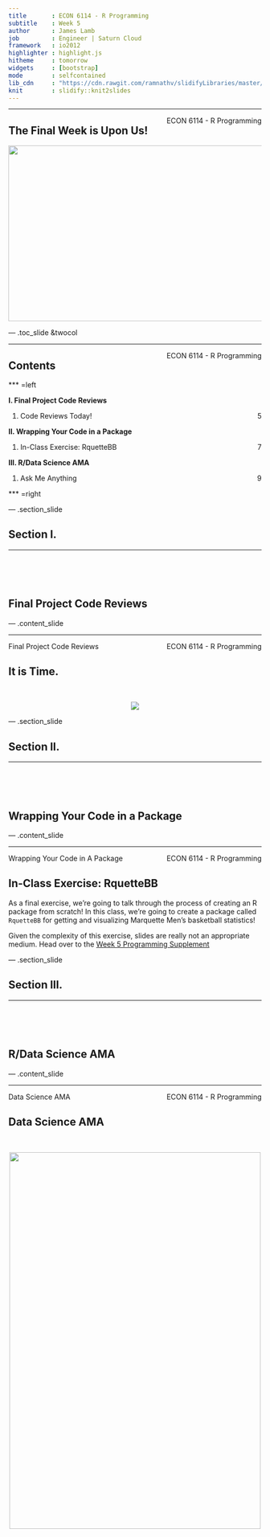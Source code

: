 ```yaml
---
title       : ECON 6114 - R Programming
subtitle    : Week 5
author      : James Lamb
job         : Engineer | Saturn Cloud
framework   : io2012
highlighter : highlight.js
hitheme     : tomorrow
widgets     : [bootstrap]
mode        : selfcontained
lib_cdn     : "https://cdn.rawgit.com/ramnathv/slidifyLibraries/master/inst/libraries"
knit        : slidify::knit2slides
---
```


<!--Define background image for title slide-->
<style>
.title-slide {
  background-image:url("assets/img/week5_kermit.png");
  background-size: cover;
}
</style>

<footer>
  <hr></hr>
  <span style="float:right">ECON 6114 - R Programming</span>
</footer>

<h2>The Final Week is Upon Us!</h2>

<center><img src="assets/img/week5_almost_done.jpg" height=350px width = 650px></center>

--- .toc_slide &twocol

<footer>
  <hr></hr>
  <span style="float:right">ECON 6114 - R Programming</span>
</footer>

<h2>Contents</h2>

*** =left

<b class="toc_header"> I. Final Project Code Reviews</b>
<ol class="toc" type="none">
    <li> Code Reviews Today! <span style="float:right"> 5 </span></li>
</ol>

<b class="toc_header"> II. Wrapping Your Code in a Package </b>
<ol class = "toc" type="none">
    <li> In-Class Exercise: RquetteBB<span style="float:right"> 7 </span></li>
</ol>

<b class="toc_header"> III. R/Data Science AMA </b>
<ol class = "toc" type="none">
    <li> Ask Me Anything <span style="float:right"> 9 </span></li>
</ol>

*** =right

--- .section_slide

<h2>Section I.</h2>
<hr></hr>
</br></br></br>
<h2>Final Project Code Reviews</h2>

--- .content_slide

<footer>
  <hr>
    Final Project Code Reviews<span style="float:right">ECON 6114 - R Programming</span>
</footer>

<h2>It is Time.</h2>

<br>

<center><img src="assets/img/Week5_rafiki.jpg"></center>

--- .section_slide

<h2>Section II.</h2>
<hr></hr>
</br></br></br>
<h2>Wrapping Your Code in a Package</h2>

--- .content_slide

<footer>
  <hr>
    Wrapping Your Code in A Package<span style="float:right">ECON 6114 - R Programming</span>
</footer>

<h2>In-Class Exercise: RquetteBB</h2>

As a final exercise, we're going to talk through the process of creating an R package from scratch! In this class, we're going to create a package called `RquetteBB` for getting and visualizing Marquette Men's basketball statistics!

Given the complexity of this exercise, slides are really not an appropriate medium. Head over to the [Week 5 Programming Supplement](https://jameslamb.github.io/teaching/mu_rprog/code/Week5_Supplement.html)

--- .section_slide

<h2>Section III.</h2>
<hr></hr>
</br></br></br>
<h2>R/Data Science AMA</h2>

--- .content_slide

<footer>
  <hr>
    Data Science AMA<span style="float:right">ECON 6114 - R Programming</span>
</footer>

<h2>Data Science AMA</h2>

<br>

<center><img src="assets/img/week5_ama.jpg" width = 500px height=750px></center>
